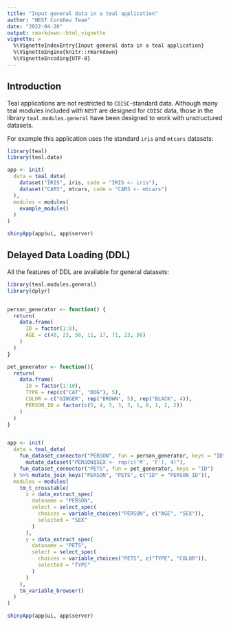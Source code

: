 ```yaml
---
title: "Input general data in a teal application"
author: "NEST CoreDev Team"
date: "2022-04-20"
output: rmarkdown::html_vignette
vignette: >
  %\VignetteIndexEntry{Input general data in a teal application}
  %\VignetteEngine{knitr::rmarkdown}
  %\VignetteEncoding{UTF-8}
---
```


## Introduction

Teal applications are not restricted to `CDISC`-standard data. Although many teal modules included with `NEST` are designed for `CDISC` data, those in the library `teal.modules.general` have been designed to work with unstructured datasets.

For example this application uses the standard `iris` and `mtcars` datasets:

```r
library(teal)
library(teal.data)

app <- init(
  data = teal_data(
    dataset("IRIS", iris, code = "IRIS <- iris"),
    dataset("CARS", mtcars, code = "CARS <- mtcars")
  ),
  modules = modules(
    example_module()
  )
)

shinyApp(app$ui, app$server)
```

## Delayed Data Loading (DDL)

All the features of DDL are available for general datasets:

```r
library(teal.modules.general)
library(dplyr)


person_generator <- function() {
  return(
    data.frame(
      ID = factor(1:8),
      AGE = c(40, 23, 56, 11, 17, 71, 23, 56)
    )
  )
}

pet_generator <- function(){
  return(
    data.frame(
      ID = factor(1:10),
      TYPE = rep(c("CAT", "DOG"), 5),
      COLOR = c("GINGER", rep("BROWN", 5), rep("BLACK", 4)),
      PERSON_ID = factor(c(5, 4, 3, 3, 3, 1, 8, 1, 2, 2))
    )
  )
}


app <- init(
  data = teal_data(
    fun_dataset_connector("PERSON", fun = person_generator, keys = "ID") %>%
      mutate_dataset("PERSON$SEX <- rep(c('M', 'F'), 4)"),
    fun_dataset_connector("PETS", fun = pet_generator, keys = "ID")
  ) %>% mutate_join_keys("PERSON", "PETS", c("ID" = "PERSON_ID")),
  modules = modules(
    tm_t_crosstable(
      x = data_extract_spec(
        dataname = "PERSON",
        select = select_spec(
          choices = variable_choices("PERSON", c("AGE", "SEX")),
          selected = "SEX"
        )
      ),
      y = data_extract_spec(
        dataname = "PETS",
        select = select_spec(
          choices = variable_choices("PETS", c("TYPE", "COLOR")),
          selected = "TYPE"
        )
      )
    ),
    tm_variable_browser()
  )
)

shinyApp(app$ui, app$server)
```
